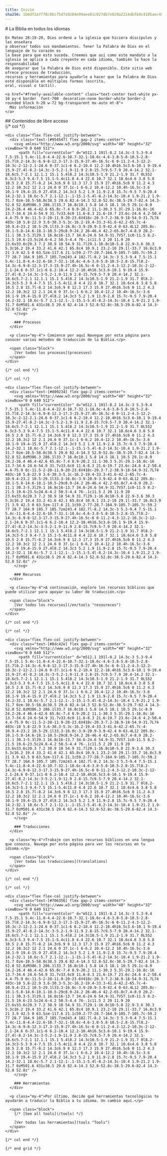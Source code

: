```yaml
---
title: Inicio
sha256: 1b6df3a7f78c0bc75d7a9284e99aee81c027db7e029a2214dbfb9c4185aec451
---
```

<div class="min-h-screen grid place-content-center bg-#555 bg-blend-multiply bg-cover bg-fixed bg-center-bottom py-30" style={`background-image: url("/images/bgbk.jpeg")`}>
  <div class="max-w-prose mx-auto text-white px-4">
    <div class="text-center font-700 mb-12">
      # La Biblia en todos los idiomas
    </div>

    En Mateo 28:19-20, Dios ordenó a la iglesia que hiciera discípulos y les enseñara
    a observar todos sus mandamientos. Tener la Palabra de Dios en el lenguaje de tu corazón es
    la base para que esto suceda. Creemos que así como este mandato a la
    iglesia se aplica a cada creyente en cada idioma, también lo hace la responsabilidad
    de asegurar que la Palabra de Dios esté disponible. Este sitio web ofrece procesos de traducción,
    recursos y herramientas para ayudarle a hacer que la Palabra de Dios esté disponible en múltiples formas (escrita,
    oral, visual o táctil).

    <a href="#freely-available-content" class="text-center text-white px-10 py-4 border  font-700  decoration-none border-white border-2 rounded block h-20 w-72 bg-transparent mx-auto mt-8">
      Más información
    </a>
  </div>
</div>

<div class="container mx-auto py-32 px-4">
  <div class="text-center mb-8">
    ## Contenidos de libre acceso
  </div>

  <div class="grid grid-cols-[repeat(auto-fit,_minmax(200px,1fr))] gap-6 lg:gap-10">
    {/* col */}

    <div class="flex flex-col justify-between">
      <div class="text-[#954547] flex gap-2 items-center">
        <svg xmlns="http://www.w3.org/2000/svg" width="40" height="32" viewBox="0 0 640 512">
          <path fill="currentColor" d="m512.1 191l-8.2 14.3c-3 5.3-9.4 7.5-15.1 5.4c-11.8-4.4-22.6-10.7-32.1-18.6c-4.6-3.8-5.8-10.5-2.8-15.7l8.2-14.3c-6.9-8-12.3-17.3-15.9-27.4h-16.5c-6 0-11.2-4.3-12.2-10.3c-2-12-2.1-24.6 0-37.1c1-6 6.2-10.4 12.2-10.4h16.5c3.6-10.1 9-19.4 15.9-27.4l-8.2-14.3c-3-5.2-1.9-11.9 2.8-15.7c9.5-7.9 20.4-14.2 32.1-18.6c5.7-2.1 12.1.1 15.1 5.4l8.2 14.3c10.5-1.9 21.2-1.9 31.7 0L552 6.3c3-5.3 9.4-7.5 15.1-5.4c11.8 4.4 22.6 10.7 32.1 18.6c4.6 3.8 5.8 10.5 2.8 15.7l-8.2 14.3c6.9 8 12.3 17.3 15.9 27.4h16.5c6 0 11.2 4.3 12.2 10.3c2 12 2.1 24.6 0 37.1c-1 6-6.2 10.4-12.2 10.4h-16.5c-3.6 10.1-9 19.4-15.9 27.4l8.2 14.3c3 5.2 1.9 11.9-2.8 15.7c-9.5 7.9-20.4 14.2-32.1 18.6c-5.7 2.1-12.1-.1-15.1-5.4l-8.2-14.3c-10.4 1.9-21.2 1.9-31.7 0zm-10.5-58.8c38.5 29.6 82.4-14.3 52.8-52.8c-38.5-29.7-82.4 14.3-52.8 52.8zM386.3 286.1l33.7 16.8c10.1 5.8 14.5 18.1 10.5 29.1c-8.9 24.2-26.4 46.4-42.6 65.8c-7.4 8.9-20.2 11.1-30.3 5.3l-29.1-16.8c-16 13.7-34.6 24.6-54.9 31.7v33.6c0 11.6-8.3 21.6-19.7 23.6c-24.6 4.2-50.4 4.4-75.9 0c-11.5-2-20-11.9-20-23.6V418c-20.3-7.2-38.9-18-54.9-31.7L74 403c-10 5.8-22.9 3.6-30.3-5.3c-16.2-19.4-33.3-41.6-42.2-65.7c-4-10.9.4-23.2 10.5-29.1l33.3-16.8c-3.9-20.9-3.9-42.4 0-63.4L12 205.8c-10.1-5.8-14.6-18.1-10.5-29c8.9-24.2 26-46.4 42.2-65.8c7.4-8.9 20.2-11.1 30.3-5.3l29.1 16.8c16-13.7 34.6-24.6 54.9-31.7V57.1c0-11.5 8.2-21.5 19.6-23.5c24.6-4.2 50.5-4.4 76-.1c11.5 2 20 11.9 20 23.6v33.6c20.3 7.2 38.9 18 54.9 31.7l29.1-16.8c10-5.8 22.9-3.6 30.3 5.3c16.2 19.4 33.2 41.6 42.1 65.8c4 10.9.1 23.2-10 29.1l-33.7 16.8c3.9 21 3.9 42.5 0 63.5zm-117.6 21.1c59.2-77-28.7-164.9-105.7-105.7c-59.2 77 28.7 164.9 105.7 105.7zm243.4 182.7l-8.2 14.3c-3 5.3-9.4 7.5-15.1 5.4c-11.8-4.4-22.6-10.7-32.1-18.6c-4.6-3.8-5.8-10.5-2.8-15.7l8.2-14.3c-6.9-8-12.3-17.3-15.9-27.4h-16.5c-6 0-11.2-4.3-12.2-10.3c-2-12-2.1-24.6 0-37.1c1-6 6.2-10.4 12.2-10.4h16.5c3.6-10.1 9-19.4 15.9-27.4l-8.2-14.3c-3-5.2-1.9-11.9 2.8-15.7c9.5-7.9 20.4-14.2 32.1-18.6c5.7-2.1 12.1.1 15.1 5.4l8.2 14.3c10.5-1.9 21.2-1.9 31.7 0l8.2-14.3c3-5.3 9.4-7.5 15.1-5.4c11.8 4.4 22.6 10.7 32.1 18.6c4.6 3.8 5.8 10.5 2.8 15.7l-8.2 14.3c6.9 8 12.3 17.3 15.9 27.4h16.5c6 0 11.2 4.3 12.2 10.3c2 12 2.1 24.6 0 37.1c-1 6-6.2 10.4-12.2 10.4h-16.5c-3.6 10.1-9 19.4-15.9 27.4l8.2 14.3c3 5.2 1.9 11.9-2.8 15.7c-9.5 7.9-20.4 14.2-32.1 18.6c-5.7 2.1-12.1-.1-15.1-5.4l-8.2-14.3c-10.4 1.9-21.2 1.9-31.7 0zM501.6 431c38.5 29.6 82.4-14.3 52.8-52.8c-38.5-29.6-82.4 14.3-52.8 52.8z" />
        </svg>

        ### Procesos
      </div>

      <p class="my-4"> Comience por aquí Navegue por esta página para conocer varios métodos de traducción de la Biblia.</p>

      <span class="block">
        [Ver todos los procesos](processes)
      </span>
    </div>

    {/* col end */}

    {/* col */}

    <div class="flex flex-col justify-between">
      <div class="text-[#d89234] flex gap-2 items-center">
        <svg xmlns="http://www.w3.org/2000/svg" width="40" height="32" viewBox="0 0 640 512">
          <path fill="currentColor" d="m512.1 191l-8.2 14.3c-3 5.3-9.4 7.5-15.1 5.4c-11.8-4.4-22.6-10.7-32.1-18.6c-4.6-3.8-5.8-10.5-2.8-15.7l8.2-14.3c-6.9-8-12.3-17.3-15.9-27.4h-16.5c-6 0-11.2-4.3-12.2-10.3c-2-12-2.1-24.6 0-37.1c1-6 6.2-10.4 12.2-10.4h16.5c3.6-10.1 9-19.4 15.9-27.4l-8.2-14.3c-3-5.2-1.9-11.9 2.8-15.7c9.5-7.9 20.4-14.2 32.1-18.6c5.7-2.1 12.1.1 15.1 5.4l8.2 14.3c10.5-1.9 21.2-1.9 31.7 0L552 6.3c3-5.3 9.4-7.5 15.1-5.4c11.8 4.4 22.6 10.7 32.1 18.6c4.6 3.8 5.8 10.5 2.8 15.7l-8.2 14.3c6.9 8 12.3 17.3 15.9 27.4h16.5c6 0 11.2 4.3 12.2 10.3c2 12 2.1 24.6 0 37.1c-1 6-6.2 10.4-12.2 10.4h-16.5c-3.6 10.1-9 19.4-15.9 27.4l8.2 14.3c3 5.2 1.9 11.9-2.8 15.7c-9.5 7.9-20.4 14.2-32.1 18.6c-5.7 2.1-12.1-.1-15.1-5.4l-8.2-14.3c-10.4 1.9-21.2 1.9-31.7 0zm-10.5-58.8c38.5 29.6 82.4-14.3 52.8-52.8c-38.5-29.7-82.4 14.3-52.8 52.8zM386.3 286.1l33.7 16.8c10.1 5.8 14.5 18.1 10.5 29.1c-8.9 24.2-26.4 46.4-42.6 65.8c-7.4 8.9-20.2 11.1-30.3 5.3l-29.1-16.8c-16 13.7-34.6 24.6-54.9 31.7v33.6c0 11.6-8.3 21.6-19.7 23.6c-24.6 4.2-50.4 4.4-75.9 0c-11.5-2-20-11.9-20-23.6V418c-20.3-7.2-38.9-18-54.9-31.7L74 403c-10 5.8-22.9 3.6-30.3-5.3c-16.2-19.4-33.3-41.6-42.2-65.7c-4-10.9.4-23.2 10.5-29.1l33.3-16.8c-3.9-20.9-3.9-42.4 0-63.4L12 205.8c-10.1-5.8-14.6-18.1-10.5-29c8.9-24.2 26-46.4 42.2-65.8c7.4-8.9 20.2-11.1 30.3-5.3l29.1 16.8c16-13.7 34.6-24.6 54.9-31.7V57.1c0-11.5 8.2-21.5 19.6-23.5c24.6-4.2 50.5-4.4 76-.1c11.5 2 20 11.9 20 23.6v33.6c20.3 7.2 38.9 18 54.9 31.7l29.1-16.8c10-5.8 22.9-3.6 30.3 5.3c16.2 19.4 33.2 41.6 42.1 65.8c4 10.9.1 23.2-10 29.1l-33.7 16.8c3.9 21 3.9 42.5 0 63.5zm-117.6 21.1c59.2-77-28.7-164.9-105.7-105.7c-59.2 77 28.7 164.9 105.7 105.7zm243.4 182.7l-8.2 14.3c-3 5.3-9.4 7.5-15.1 5.4c-11.8-4.4-22.6-10.7-32.1-18.6c-4.6-3.8-5.8-10.5-2.8-15.7l8.2-14.3c-6.9-8-12.3-17.3-15.9-27.4h-16.5c-6 0-11.2-4.3-12.2-10.3c-2-12-2.1-24.6 0-37.1c1-6 6.2-10.4 12.2-10.4h16.5c3.6-10.1 9-19.4 15.9-27.4l-8.2-14.3c-3-5.2-1.9-11.9 2.8-15.7c9.5-7.9 20.4-14.2 32.1-18.6c5.7-2.1 12.1.1 15.1 5.4l8.2 14.3c10.5-1.9 21.2-1.9 31.7 0l8.2-14.3c3-5.3 9.4-7.5 15.1-5.4c11.8 4.4 22.6 10.7 32.1 18.6c4.6 3.8 5.8 10.5 2.8 15.7l-8.2 14.3c6.9 8 12.3 17.3 15.9 27.4h16.5c6 0 11.2 4.3 12.2 10.3c2 12 2.1 24.6 0 37.1c-1 6-6.2 10.4-12.2 10.4h-16.5c-3.6 10.1-9 19.4-15.9 27.4l8.2 14.3c3 5.2 1.9 11.9-2.8 15.7c-9.5 7.9-20.4 14.2-32.1 18.6c-5.7 2.1-12.1-.1-15.1-5.4l-8.2-14.3c-10.4 1.9-21.2 1.9-31.7 0zM501.6 431c38.5 29.6 82.4-14.3 52.8-52.8c-38.5-29.6-82.4 14.3-52.8 52.8z" />
        </svg>

        ### Recursos
      </div>

      <p class="my-4">A continuación, explore los recursos bíblicos que puede utilizar para apoyar su labor de traducción.</p>

      <span class="block">
        [Ver todos los recursos](/en/tools "resoureces")
      </span>
    </div>

    {/* col end */}

    {/* col */}

    <div class="flex flex-col justify-between">
      <div class="text-[#8dc42e] flex gap-2 items-center">
        <svg xmlns="http://www.w3.org/2000/svg" width="40" height="32" viewBox="0 0 640 512">
          <path fill="currentColor" d="m512.1 191l-8.2 14.3c-3 5.3-9.4 7.5-15.1 5.4c-11.8-4.4-22.6-10.7-32.1-18.6c-4.6-3.8-5.8-10.5-2.8-15.7l8.2-14.3c-6.9-8-12.3-17.3-15.9-27.4h-16.5c-6 0-11.2-4.3-12.2-10.3c-2-12-2.1-24.6 0-37.1c1-6 6.2-10.4 12.2-10.4h16.5c3.6-10.1 9-19.4 15.9-27.4l-8.2-14.3c-3-5.2-1.9-11.9 2.8-15.7c9.5-7.9 20.4-14.2 32.1-18.6c5.7-2.1 12.1.1 15.1 5.4l8.2 14.3c10.5-1.9 21.2-1.9 31.7 0L552 6.3c3-5.3 9.4-7.5 15.1-5.4c11.8 4.4 22.6 10.7 32.1 18.6c4.6 3.8 5.8 10.5 2.8 15.7l-8.2 14.3c6.9 8 12.3 17.3 15.9 27.4h16.5c6 0 11.2 4.3 12.2 10.3c2 12 2.1 24.6 0 37.1c-1 6-6.2 10.4-12.2 10.4h-16.5c-3.6 10.1-9 19.4-15.9 27.4l8.2 14.3c3 5.2 1.9 11.9-2.8 15.7c-9.5 7.9-20.4 14.2-32.1 18.6c-5.7 2.1-12.1-.1-15.1-5.4l-8.2-14.3c-10.4 1.9-21.2 1.9-31.7 0zm-10.5-58.8c38.5 29.6 82.4-14.3 52.8-52.8c-38.5-29.7-82.4 14.3-52.8 52.8zM386.3 286.1l33.7 16.8c10.1 5.8 14.5 18.1 10.5 29.1c-8.9 24.2-26.4 46.4-42.6 65.8c-7.4 8.9-20.2 11.1-30.3 5.3l-29.1-16.8c-16 13.7-34.6 24.6-54.9 31.7v33.6c0 11.6-8.3 21.6-19.7 23.6c-24.6 4.2-50.4 4.4-75.9 0c-11.5-2-20-11.9-20-23.6V418c-20.3-7.2-38.9-18-54.9-31.7L74 403c-10 5.8-22.9 3.6-30.3-5.3c-16.2-19.4-33.3-41.6-42.2-65.7c-4-10.9.4-23.2 10.5-29.1l33.3-16.8c-3.9-20.9-3.9-42.4 0-63.4L12 205.8c-10.1-5.8-14.6-18.1-10.5-29c8.9-24.2 26-46.4 42.2-65.8c7.4-8.9 20.2-11.1 30.3-5.3l29.1 16.8c16-13.7 34.6-24.6 54.9-31.7V57.1c0-11.5 8.2-21.5 19.6-23.5c24.6-4.2 50.5-4.4 76-.1c11.5 2 20 11.9 20 23.6v33.6c20.3 7.2 38.9 18 54.9 31.7l29.1-16.8c10-5.8 22.9-3.6 30.3 5.3c16.2 19.4 33.2 41.6 42.1 65.8c4 10.9.1 23.2-10 29.1l-33.7 16.8c3.9 21 3.9 42.5 0 63.5zm-117.6 21.1c59.2-77-28.7-164.9-105.7-105.7c-59.2 77 28.7 164.9 105.7 105.7zm243.4 182.7l-8.2 14.3c-3 5.3-9.4 7.5-15.1 5.4c-11.8-4.4-22.6-10.7-32.1-18.6c-4.6-3.8-5.8-10.5-2.8-15.7l8.2-14.3c-6.9-8-12.3-17.3-15.9-27.4h-16.5c-6 0-11.2-4.3-12.2-10.3c-2-12-2.1-24.6 0-37.1c1-6 6.2-10.4 12.2-10.4h16.5c3.6-10.1 9-19.4 15.9-27.4l-8.2-14.3c-3-5.2-1.9-11.9 2.8-15.7c9.5-7.9 20.4-14.2 32.1-18.6c5.7-2.1 12.1.1 15.1 5.4l8.2 14.3c10.5-1.9 21.2-1.9 31.7 0l8.2-14.3c3-5.3 9.4-7.5 15.1-5.4c11.8 4.4 22.6 10.7 32.1 18.6c4.6 3.8 5.8 10.5 2.8 15.7l-8.2 14.3c6.9 8 12.3 17.3 15.9 27.4h16.5c6 0 11.2 4.3 12.2 10.3c2 12 2.1 24.6 0 37.1c-1 6-6.2 10.4-12.2 10.4h-16.5c-3.6 10.1-9 19.4-15.9 27.4l8.2 14.3c3 5.2 1.9 11.9-2.8 15.7c-9.5 7.9-20.4 14.2-32.1 18.6c-5.7 2.1-12.1-.1-15.1-5.4l-8.2-14.3c-10.4 1.9-21.2 1.9-31.7 0zM501.6 431c38.5 29.6 82.4-14.3 52.8-52.8c-38.5-29.6-82.4 14.3-52.8 52.8z" />
        </svg>

        ### Traducciones
      </div>

      <p class="my-4">Trabaje con estos recursos bíblicos en una lengua que conozca. Navega por esta página para ver los recursos en tu idioma.</p>

      <span class="block">
        [Ver todas las traducciones](translations)
      </span>
    </div>

    {/* col end */}

    {/* col */}

    <div class="flex flex-col justify-between">
      <div class="text-[#706356] flex gap-2 items-center">
        <svg xmlns="http://www.w3.org/2000/svg" width="40" height="32" viewBox="0 0 640 512">
          <path fill="currentColor" d="m512.1 191l-8.2 14.3c-3 5.3-9.4 7.5-15.1 5.4c-11.8-4.4-22.6-10.7-32.1-18.6c-4.6-3.8-5.8-10.5-2.8-15.7l8.2-14.3c-6.9-8-12.3-17.3-15.9-27.4h-16.5c-6 0-11.2-4.3-12.2-10.3c-2-12-2.1-24.6 0-37.1c1-6 6.2-10.4 12.2-10.4h16.5c3.6-10.1 9-19.4 15.9-27.4l-8.2-14.3c-3-5.2-1.9-11.9 2.8-15.7c9.5-7.9 20.4-14.2 32.1-18.6c5.7-2.1 12.1.1 15.1 5.4l8.2 14.3c10.5-1.9 21.2-1.9 31.7 0L552 6.3c3-5.3 9.4-7.5 15.1-5.4c11.8 4.4 22.6 10.7 32.1 18.6c4.6 3.8 5.8 10.5 2.8 15.7l-8.2 14.3c6.9 8 12.3 17.3 15.9 27.4h16.5c6 0 11.2 4.3 12.2 10.3c2 12 2.1 24.6 0 37.1c-1 6-6.2 10.4-12.2 10.4h-16.5c-3.6 10.1-9 19.4-15.9 27.4l8.2 14.3c3 5.2 1.9 11.9-2.8 15.7c-9.5 7.9-20.4 14.2-32.1 18.6c-5.7 2.1-12.1-.1-15.1-5.4l-8.2-14.3c-10.4 1.9-21.2 1.9-31.7 0zm-10.5-58.8c38.5 29.6 82.4-14.3 52.8-52.8c-38.5-29.7-82.4 14.3-52.8 52.8zM386.3 286.1l33.7 16.8c10.1 5.8 14.5 18.1 10.5 29.1c-8.9 24.2-26.4 46.4-42.6 65.8c-7.4 8.9-20.2 11.1-30.3 5.3l-29.1-16.8c-16 13.7-34.6 24.6-54.9 31.7v33.6c0 11.6-8.3 21.6-19.7 23.6c-24.6 4.2-50.4 4.4-75.9 0c-11.5-2-20-11.9-20-23.6V418c-20.3-7.2-38.9-18-54.9-31.7L74 403c-10 5.8-22.9 3.6-30.3-5.3c-16.2-19.4-33.3-41.6-42.2-65.7c-4-10.9.4-23.2 10.5-29.1l33.3-16.8c-3.9-20.9-3.9-42.4 0-63.4L12 205.8c-10.1-5.8-14.6-18.1-10.5-29c8.9-24.2 26-46.4 42.2-65.8c7.4-8.9 20.2-11.1 30.3-5.3l29.1 16.8c16-13.7 34.6-24.6 54.9-31.7V57.1c0-11.5 8.2-21.5 19.6-23.5c24.6-4.2 50.5-4.4 76-.1c11.5 2 20 11.9 20 23.6v33.6c20.3 7.2 38.9 18 54.9 31.7l29.1-16.8c10-5.8 22.9-3.6 30.3 5.3c16.2 19.4 33.2 41.6 42.1 65.8c4 10.9.1 23.2-10 29.1l-33.7 16.8c3.9 21 3.9 42.5 0 63.5zm-117.6 21.1c59.2-77-28.7-164.9-105.7-105.7c-59.2 77 28.7 164.9 105.7 105.7zm243.4 182.7l-8.2 14.3c-3 5.3-9.4 7.5-15.1 5.4c-11.8-4.4-22.6-10.7-32.1-18.6c-4.6-3.8-5.8-10.5-2.8-15.7l8.2-14.3c-6.9-8-12.3-17.3-15.9-27.4h-16.5c-6 0-11.2-4.3-12.2-10.3c-2-12-2.1-24.6 0-37.1c1-6 6.2-10.4 12.2-10.4h16.5c3.6-10.1 9-19.4 15.9-27.4l-8.2-14.3c-3-5.2-1.9-11.9 2.8-15.7c9.5-7.9 20.4-14.2 32.1-18.6c5.7-2.1 12.1.1 15.1 5.4l8.2 14.3c10.5-1.9 21.2-1.9 31.7 0l8.2-14.3c3-5.3 9.4-7.5 15.1-5.4c11.8 4.4 22.6 10.7 32.1 18.6c4.6 3.8 5.8 10.5 2.8 15.7l-8.2 14.3c6.9 8 12.3 17.3 15.9 27.4h16.5c6 0 11.2 4.3 12.2 10.3c2 12 2.1 24.6 0 37.1c-1 6-6.2 10.4-12.2 10.4h-16.5c-3.6 10.1-9 19.4-15.9 27.4l8.2 14.3c3 5.2 1.9 11.9-2.8 15.7c-9.5 7.9-20.4 14.2-32.1 18.6c-5.7 2.1-12.1-.1-15.1-5.4l-8.2-14.3c-10.4 1.9-21.2 1.9-31.7 0zM501.6 431c38.5 29.6 82.4-14.3 52.8-52.8c-38.5-29.6-82.4 14.3-52.8 52.8z" />
        </svg>

        ### Herramientas
      </div>

      <p class="my-4">Por último, decide qué herramientas tecnológicas te ayudarán a traducir la Biblia a tu idioma. Un cambio aquí.</p>

      <span class="block">
        {/* [See all tools](/tools) */}

        [Ver todas las herramientas](tools "Tools")
      </span>
    </div>

    {/* col end */}

    {/* end grid */}
  </div>
</div>
